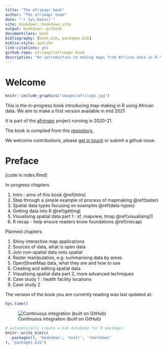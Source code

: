```yaml
--- 
title: "The afrimapr book"
author: "The afrimapr team"
date: "`r Sys.Date()`"
site: bookdown::bookdown_site
output: bookdown::gitbook
documentclass: book
bibliography: [book.bib, packages.bib]
biblio-style: apalike
link-citations: yes
github-repo: afrimapr/afrimapr-book
description: "An introduction to making maps from African data in R."
---
```


# Welcome {-}

```r
knitr::include_graphics("images/afrilogo.jpg")
```

This is the in-progress book introducing map making in R using African data. We aim to make a first version available in mid 2021.

It is part of the [afrimapr](https://afrimapr.github.io/afrimapr.website/) project running in 2020-21.

The book is compiled from this [repository.](https://github.com/afrimapr/afrimapr-book)

We welcome contributions, please [get in touch](https://afrimapr.github.io/afrimapr.website/get-involved/) or submit a github issue.


# Preface {-}

[code in index.Rmd]

In-progress chapters

1. Intro : aims of this book \@ref(intro)
1. Step through a simple example of process of mapmaking \@ref(taster)
1. Spatial data types focusing on examples \@ref(data-types)
1. Getting data into R \@ref(getting)
1. Visualising spatial data part 1 : sf, mapview, tmap \@ref(visualising1)
1. R recap - help ensure readers know foundations \@ref(rrecap)

Planned chapters <!--- links commented out like this --->
<!--- the chapter files are there but an underscore has been added to their name so they don't appear in index  --->
<!--- todo - when chapters are moved to in progress, remove the underscore in the filename  --->
<!--- and reinstate the link to the chapter  --->

1. Shiny interactive map applications <!--- \@ref(shiny)  --->
1. Sources of data, what is open data <!--- \@ref(data-sources)  ---> 
1. Join non-spatial data onto spatial <!--- \@ref(joining)  --->
1. Raster manipulation, e.g. summarising data by areas <!--- \@ref(raster)  --->
1. OpenStreetMap data, what they are and how to use <!--- \@ref(openstreetmap)  --->
1. Creating and editing spatial data <!--- \@ref(data-editing)  --->
1. Visualising spatial data part 2, more advanced techniques <!--- \@ref(visualising2)  --->
1. Case study 1 : health facility locations <!--- \@ref(case-study1)  --->
1. Case study 2 <!--- \@ref(case-study2)  --->


The version of the book you are currently reading was last updated at:

```r
Sys.time()
```

![Continuous integration (built on GitHub)](https://github.com/afrimapr/book/workflows/build-book/badge.svg)

```r
# automatically create a bib database for R packages
knitr::write_bib(c(
  .packages(), 'bookdown', 'knitr', 'rmarkdown'
), 'packages.bib')
```
